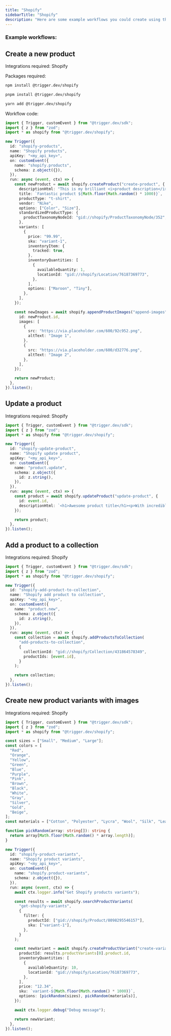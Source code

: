 ```yaml
---
title: "Shopify"
sidebarTitle: "Shopify"
description: "Here are some example workflows you could create using the Shopify integration."
---
```


### Example workflows:

## Create a new product

Integrations required: Shopify

Packages required:
<Tabs>
  <Tab title="npm">

```bash
npm install @trigger.dev/shopify
```

  </Tab>
  <Tab title="pnpm">

```bash
pnpm install @trigger.dev/shopify
```

  </Tab>
  <Tab title="yarn">

```bash
yarn add @trigger.dev/shopify
```

  </Tab>
</Tabs>

Workflow code:

```ts
import { Trigger, customEvent } from "@trigger.dev/sdk";
import { z } from "zod";
import * as shopify from "@trigger.dev/shopify";

new Trigger({
  id: "shopify-products",
  name: "Shopify products",
  apiKey: "<my_api_key>",
  on: customEvent({
    name: "shopify.products",
    schema: z.object({}),
  }),
  run: async (event, ctx) => {
    const newProduct = await shopify.createProduct("create-product", {
      descriptionHtml: "This is my brilliant <i>product description</i>.",
      title: `Fantastic product ${Math.floor(Math.random() * 1000)}`,
      productType: "t-shirt",
      vendor: "Nike",
      options: ["Color", "Size"],
      standardizedProductType: {
        productTaxonomyNodeId: "gid://shopify/ProductTaxonomyNode/352",
      },
      variants: [
        {
          price: "99.99",
          sku: "variant-1",
          inventoryItem: {
            tracked: true,
          },
          inventoryQuantities: [
            {
              availableQuantity: 1,
              locationId: "gid://shopify/Location/76187369773",
            },
          ],
          options: ["Maroon", "Tiny"],
        },
      ],
    });

    const newImages = await shopify.appendProductImages("append-images", {
      id: newProduct.id,
      images: [
        {
          src: "https://via.placeholder.com/600/92c952.png",
          altText: "Image 1",
        },
        {
          src: "https://via.placeholder.com/600/d32776.png",
          altText: "Image 2",
        },
      ],
    });

    return newProduct;
  },
}).listen();
```

## Update a product

Integrations required: Shopify

```ts
import { Trigger, customEvent } from "@trigger.dev/sdk";
import { z } from "zod";
import * as shopify from "@trigger.dev/shopify";

new Trigger({
  id: "shopify-update-product",
  name: "Shopify update product",
  apiKey: "<my_api_key>",
  on: customEvent({
    name: "product.update",
    schema: z.object({
      id: z.string(),
    }),
  }),
  run: async (event, ctx) => {
    const product = await shopify.updateProduct("update-product", {
      id: event.id,
      descriptionHtml: `<h1>Awesome product title</h1><p>With incredible description</p>`,
    });

    return product;
  },
}).listen();
```

## Add a product to a collection

Integrations required: Shopify

```ts
import { Trigger, customEvent } from "@trigger.dev/sdk";
import { z } from "zod";
import * as shopify from "@trigger.dev/shopify";

new Trigger({
  id: "shopify-add-product-to-collection",
  name: "Shopify add product to collection",
  apiKey: "<my_api_key>",
  on: customEvent({
    name: "product.new",
    schema: z.object({
      id: z.string(),
    }),
  }),
  run: async (event, ctx) => {
    const collection = await shopify.addProductsToCollection(
      "add-products-to-collection",
      {
        collectionId: "gid://shopify/Collection/431864578349",
        productIds: [event.id],
      }
    );

    return collection;
  },
}).listen();
```

## Create new product variants with images

Integrations required: Shopify

```ts
import { Trigger, customEvent } from "@trigger.dev/sdk";
import { z } from "zod";
import * as shopify from "@trigger.dev/shopify";

const sizes = ["Small", "Medium", "Large"];
const colors = [
  "Red",
  "Orange",
  "Yellow",
  "Green",
  "Blue",
  "Purple",
  "Pink",
  "Brown",
  "Black",
  "White",
  "Gray",
  "Silver",
  "Gold",
  "Beige",
];
const materials = ["Cotton", "Polyester", "Lycra", "Wool", "Silk", "Leather"];

function pickRandom(array: string[]): string {
  return array[Math.floor(Math.random() * array.length)];
}

new Trigger({
  id: "shopify-product-variants",
  name: "Shopify product variants",
  apiKey: "<my_api_key>",
  on: customEvent({
    name: "shopify.product-variants",
    schema: z.object({}),
  }),
  run: async (event, ctx) => {
    await ctx.logger.info("Get Shopify products variants");

    const results = await shopify.searchProductVariants(
      "get-shopify-variants",
      {
        filter: {
          productId: ["gid://shopify/Product/8098295546157"],
          sku: ["variant-1"],
        },
      }
    );

    const newVariant = await shopify.createProductVariant("create-variant", {
      productId: results.productVariants[0].product.id,
      inventoryQuantities: [
        {
          availableQuantity: 10,
          locationId: "gid://shopify/Location/76187369773",
        },
      ],
      price: "12.34",
      sku: `variant-${Math.floor(Math.random() * 1000)}`,
      options: [pickRandom(sizes), pickRandom(materials)],
    });

    await ctx.logger.debug("Debug message");

    return newVariant;
  },
}).listen();
```
